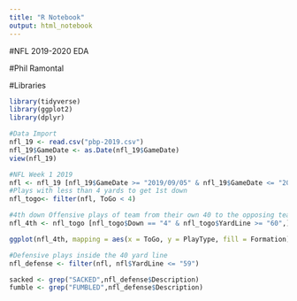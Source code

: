 ---
title: "R Notebook"
output: html_notebook
---


#NFL 2019-2020 EDA 

#Phil Ramontal


#Libraries
```{r}
library(tidyverse)
library(ggplot2)
library(dplyr)
```

```{r}
#Data Import
nfl_19 <- read.csv("pbp-2019.csv")
nfl_19$GameDate <- as.Date(nfl_19$GameDate)
view(nfl_19)
```

```{r}
#NFL Week 1 2019
nfl <- nfl_19 [nfl_19$GameDate >= "2019/09/05" & nfl_19$GameDate <= "2019/09/08",]
#Plays with less than 4 yards to get 1st down
nfl_togo<- filter(nfl, ToGo < 4)

#4th down Offensive plays of team from their own 40 to the opposing teams goal line
nfl_4th <- nfl_togo [nfl_togo$Down == "4" & nfl_togo$YardLine >= "60",]
```

```{r}
ggplot(nfl_4th, mapping = aes(x = ToGo, y = PlayType, fill = Formation)) + geom_histogram(stat = "identity", position = "dodge") 
```


```{r}
#Defensive plays inside the 40 yard line 
nfl_defense <- filter(nfl, nfl$YardLine <= "59")

sacked <- grep("SACKED",nfl_defense$Description)
fumble <- grep("FUMBLED",nfl_defense$Description)

```

